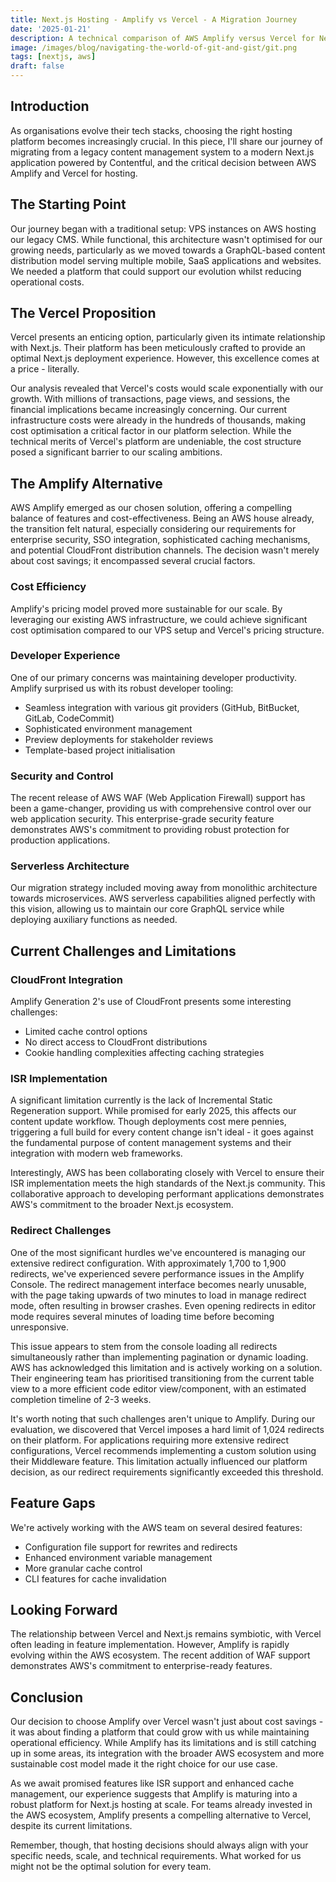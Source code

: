 ```yaml
---
title: Next.js Hosting - Amplify vs Vercel - A Migration Journey
date: '2025-01-21'
description: A technical comparison of AWS Amplify versus Vercel for Next.js hosting, examining costs, features, and migration challenges.
image: /images/blog/navigating-the-world-of-git-and-gist/git.png
tags: [nextjs, aws]
draft: false
---
```


## Introduction

As organisations evolve their tech stacks, choosing the right hosting platform becomes increasingly crucial. In this piece, I'll share our journey of migrating from a legacy content management system to a modern Next.js application powered by Contentful, and the critical decision between AWS Amplify and Vercel for hosting.

## The Starting Point

Our journey began with a traditional setup: VPS instances on AWS hosting our legacy CMS. While functional, this architecture wasn't optimised for our growing needs, particularly as we moved towards a GraphQL-based content distribution model serving multiple mobile, SaaS applications and websites. We needed a platform that could support our evolution whilst reducing operational costs.

## The Vercel Proposition

Vercel presents an enticing option, particularly given its intimate relationship with Next.js. Their platform has been meticulously crafted to provide an optimal Next.js deployment experience. However, this excellence comes at a price - literally.

Our analysis revealed that Vercel's costs would scale exponentially with our growth. With millions of transactions, page views, and sessions, the financial implications became increasingly concerning. Our current infrastructure costs were already in the hundreds of thousands, making cost optimisation a critical factor in our platform selection. While the technical merits of Vercel's platform are undeniable, the cost structure posed a significant barrier to our scaling ambitions.

## The Amplify Alternative

AWS Amplify emerged as our chosen solution, offering a compelling balance of features and cost-effectiveness. Being an AWS house already, the transition felt natural, especially considering our requirements for enterprise security, SSO integration, sophisticated caching mechanisms, and potential CloudFront distribution channels. The decision wasn't merely about cost savings; it encompassed several crucial factors.

### Cost Efficiency

Amplify's pricing model proved more sustainable for our scale. By leveraging our existing AWS infrastructure, we could achieve significant cost optimisation compared to our VPS setup and Vercel's pricing structure.

### Developer Experience

One of our primary concerns was maintaining developer productivity. Amplify surprised us with its robust developer tooling:

- Seamless integration with various git providers (GitHub, BitBucket, GitLab, CodeCommit)
- Sophisticated environment management
- Preview deployments for stakeholder reviews
- Template-based project initialisation

### Security and Control

The recent release of AWS WAF (Web Application Firewall) support has been a game-changer, providing us with comprehensive control over our web application security. This enterprise-grade security feature demonstrates AWS's commitment to providing robust protection for production applications.

### Serverless Architecture

Our migration strategy included moving away from monolithic architecture towards microservices. AWS serverless capabilities aligned perfectly with this vision, allowing us to maintain our core GraphQL service while deploying auxiliary functions as needed.

## Current Challenges and Limitations

### CloudFront Integration

Amplify Generation 2's use of CloudFront presents some interesting challenges:

- Limited cache control options
- No direct access to CloudFront distributions
- Cookie handling complexities affecting caching strategies

### ISR Implementation

A significant limitation currently is the lack of Incremental Static Regeneration support. While promised for early 2025, this affects our content update workflow. Though deployments cost mere pennies, triggering a full build for every content change isn't ideal - it goes against the fundamental purpose of content management systems and their integration with modern web frameworks.

Interestingly, AWS has been collaborating closely with Vercel to ensure their ISR implementation meets the high standards of the Next.js community. This collaborative approach to developing performant applications demonstrates AWS's commitment to the broader Next.js ecosystem.

### Redirect Challenges

One of the most significant hurdles we've encountered is managing our extensive redirect configuration. With approximately 1,700 to 1,900 redirects, we've experienced severe performance issues in the Amplify Console. The redirect management interface becomes nearly unusable, with the page taking upwards of two minutes to load in manage redirect mode, often resulting in browser crashes. Even opening redirects in editor mode requires several minutes of loading time before becoming unresponsive.

This issue appears to stem from the console loading all redirects simultaneously rather than implementing pagination or dynamic loading. AWS has acknowledged this limitation and is actively working on a solution. Their engineering team has prioritised transitioning from the current table view to a more efficient code editor view/component, with an estimated completion timeline of 2-3 weeks.

It's worth noting that such challenges aren't unique to Amplify. During our evaluation, we discovered that Vercel imposes a hard limit of 1,024 redirects on their platform. For applications requiring more extensive redirect configurations, Vercel recommends implementing a custom solution using their Middleware feature. This limitation actually influenced our platform decision, as our redirect requirements significantly exceeded this threshold.

## Feature Gaps

We're actively working with the AWS team on several desired features:

- Configuration file support for rewrites and redirects
- Enhanced environment variable management
- More granular cache control
- CLI features for cache invalidation

## Looking Forward

The relationship between Vercel and Next.js remains symbiotic, with Vercel often leading in feature implementation. However, Amplify is rapidly evolving within the AWS ecosystem. The recent addition of WAF support demonstrates AWS's commitment to enterprise-ready features.

## Conclusion

Our decision to choose Amplify over Vercel wasn't just about cost savings - it was about finding a platform that could grow with us while maintaining operational efficiency. While Amplify has its limitations and is still catching up in some areas, its integration with the broader AWS ecosystem and more sustainable cost model made it the right choice for our use case.

As we await promised features like ISR support and enhanced cache management, our experience suggests that Amplify is maturing into a robust platform for Next.js hosting at scale. For teams already invested in the AWS ecosystem, Amplify presents a compelling alternative to Vercel, despite its current limitations.

Remember, though, that hosting decisions should always align with your specific needs, scale, and technical requirements. What worked for us might not be the optimal solution for every team.
